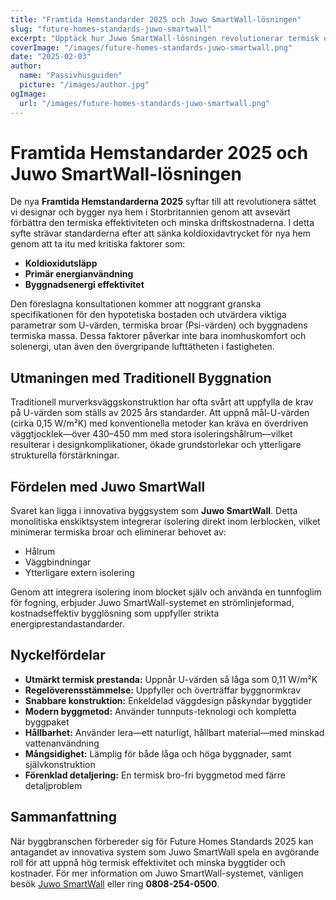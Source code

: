 ```yaml
---
title: "Framtida Hemstandarder 2025 och Juwo SmartWall-lösningen"
slug: "future-homes-standards-juwo-smartwall"
excerpt: "Upptäck hur Juwo SmartWall-lösningen revolutionerar termisk effektivitet och byggstandarder för framtida hem."
coverImage: "/images/future-homes-standards-juwo-smartwall.png"
date: "2025-02-03"
author:
  name: "Passivhusguiden"
  picture: "/images/author.jpg"
ogImage:
  url: "/images/future-homes-standards-juwo-smartwall.png"
---
```


# Framtida Hemstandarder 2025 och Juwo SmartWall-lösningen

De nya **Framtida Hemstandarderna 2025** syftar till att revolutionera sättet vi designar och bygger nya hem i Storbritannien genom att avsevärt förbättra den termiska effektiviteten och minska driftskostnaderna. I detta syfte strävar standarderna efter att sänka koldioxidavtrycket för nya hem genom att ta itu med kritiska faktorer som:

- **Koldioxidutsläpp**
- **Primär energianvändning**
- **Byggnadsenergi effektivitet**

Den föreslagna konsultationen kommer att noggrant granska specifikationen för den hypotetiska bostaden och utvärdera viktiga parametrar som U-värden, termiska broar (Psi-värden) och byggnadens termiska massa. Dessa faktorer påverkar inte bara inomhuskomfort och solenergi, utan även den övergripande lufttätheten i fastigheten.

## Utmaningen med Traditionell Byggnation

Traditionell murverksväggskonstruktion har ofta svårt att uppfylla de krav på U-värden som ställs av 2025 års standarder. Att uppnå mål-U-värden (cirka 0,15 W/m²K) med konventionella metoder kan kräva en överdriven väggtjocklek—över 430–450 mm med stora isoleringshålrum—vilket resulterar i designkomplikationer, ökade grundstorlekar och ytterligare strukturella förstärkningar.

## Fördelen med Juwo SmartWall

Svaret kan ligga i innovativa byggsystem som **Juwo SmartWall**. Detta monolitiska enskiktsystem integrerar isolering direkt inom lerblocken, vilket minimerar termiska broar och eliminerar behovet av:

- Hålrum
- Väggbindningar
- Ytterligare extern isolering

Genom att integrera isolering inom blocket själv och använda en tunnfoglim för fogning, erbjuder Juwo SmartWall-systemet en strömlinjeformad, kostnadseffektiv bygglösning som uppfyller strikta energiprestandastandarder.

## Nyckelfördelar

- **Utmärkt termisk prestanda:** Uppnår U-värden så låga som 0,11 W/m²K
- **Regelöverensstämmelse:** Uppfyller och överträffar byggnormkrav
- **Snabbare konstruktion:** Enkeldelad väggdesign påskyndar byggtider
- **Modern byggmetod:** Använder tunnputs-teknologi och kompletta byggpaket
- **Hållbarhet:** Använder lera—ett naturligt, hållbart material—med minskad vattenanvändning
- **Mångsidighet:** Lämplig för både låga och höga byggnader, samt självkonstruktion
- **Förenklad detaljering:** En termisk bro-fri byggmetod med färre detaljproblem

## Sammanfattning

När byggbranschen förbereder sig för Future Homes Standards 2025 kan antagandet av innovativa system som Juwo SmartWall spela en avgörande roll för att uppnå hög termisk effektivitet och minska byggtider och kostnader. För mer information om Juwo SmartWall-systemet, vänligen besök [Juwo SmartWall](http://www.Juwo-SmartWall.co.uk) eller ring **0808-254-0500**.